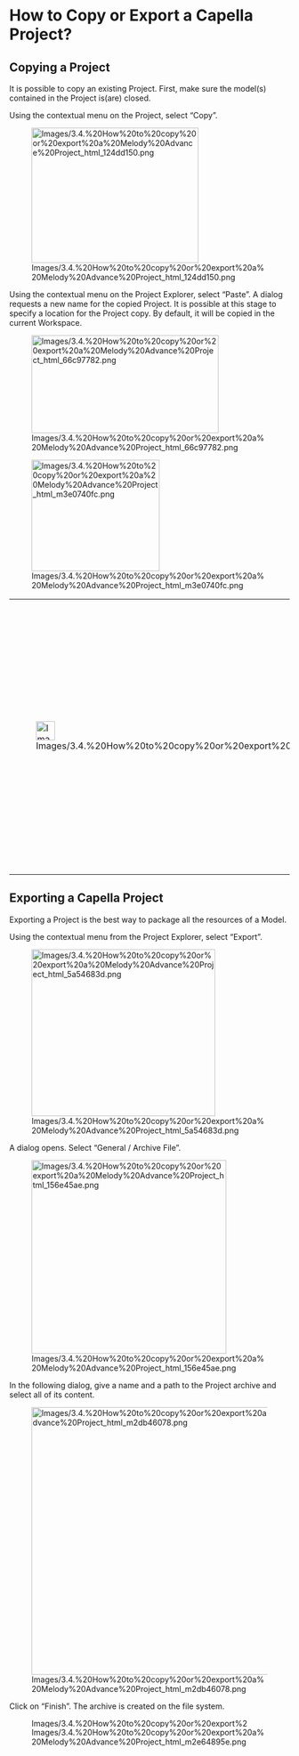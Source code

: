             
= How to Copy or Export a Capella Project? =
 
== Copying a Project ==
 
It is possible to copy an existing Project. First, make sure the model(s) contained in the Project is(are) closed.

 
Using the contextual menu on the Project, select &ldquo;Copy&rdquo;.

 
[[Image:Images/3.4.%20How%20to%20copy%20or%20export%20a%20Melody%20Advance%20Project_html_124dd150.png|300x243px]]

 
Using the contextual menu on the Project Explorer, select &ldquo;Paste&rdquo;. A dialog requests a new name for the copied Project. It is possible at this stage to specify a location for the Project copy. By default, it will be copied in the current Workspace.

 
[[Image:Images/3.4.%20How%20to%20copy%20or%20export%20a%20Melody%20Advance%20Project_html_66c97782.png|336x176px]]

 
[[Image:Images/3.4.%20How%20to%20copy%20or%20export%20a%20Melody%20Advance%20Project_html_m3e0740fc.png|230x200px]]

         
{| border="1"
|-
| 
[[Image:Images/3.4.%20How%20to%20copy%20or%20export%20a%20Melody%20Advance%20Project_html_723ed3f9.png|34x34px]]

 
| 
Having several copies of the same Project in a given workspace or 				several copies of a same Model in a given Project is not 				recommended.

 
It is 				strongly recommended not to open simultaneously two versions the 				same Model (through different Projects or Folders).

 
|}  
== Exporting a Capella Project ==
 
Exporting a Project is the best way to package all the resources of a Model.

 
Using the contextual menu from the Project Explorer, select &ldquo;Export&rdquo;.

 
[[Image:Images/3.4.%20How%20to%20copy%20or%20export%20a%20Melody%20Advance%20Project_html_5a54683d.png|330x300px]]

 
A dialog opens. Select &ldquo;General / Archive File&rdquo;.

 
[[Image:Images/3.4.%20How%20to%20copy%20or%20export%20a%20Melody%20Advance%20Project_html_156e45ae.png|350x348px]]

 
In the following dialog, give a name and a path to the Project archive and select all of its content.

 
[[Image:Images/3.4.%20How%20to%20copy%20or%20export%20a%20Melody%20Advance%20Project_html_m2db46078.png|554x481px]]

 
Click on &ldquo;Finish&rdquo;. The archive is created on the file system.

 
[[Image:Images/3.4.%20How%20to%20copy%20or%20export%20a%20Melody%20Advance%20Project_html_m2e64895e.png|395x16px]]

   